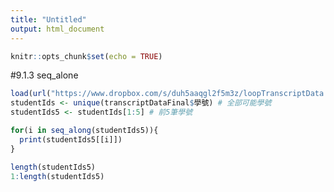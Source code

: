 ```yaml
---
title: "Untitled"
output: html_document
---
```


```r
knitr::opts_chunk$set(echo = TRUE)
```

#9.1.3 seq_alone
```r
load(url("https://www.dropbox.com/s/duh5aaqgl2f5m3z/loopTranscriptData.Rda?raw=1"))
studentIds <- unique(transcriptDataFinal$學號) # 全部可能學號
studentIds5 <- studentIds[1:5] # 前5筆學號
```

```r
for(i in seq_along(studentIds5)){
  print(studentIds5[[i]])
}
```

```r
length(studentIds5)
1:length(studentIds5)
```


